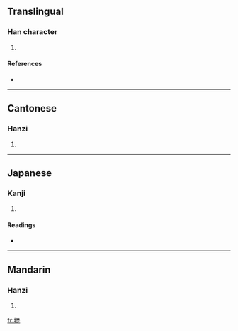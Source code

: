 {{see|坜}}
==Translingual==

===Han character===
{{Han char|rn=32|rad=土|as=16|sn=19|four=4111<sub>1</sub>|canj=土一竹一 (GMHM)}}

# {{defn|Han|sort=土16}}

====References====
* {{Han ref|kx=0242.130|dkj=05599|dj=0482.070|hdz=10499.080|uh=58E2|ud=22754|bh=C363|bd=50019}}

----

==Cantonese==

===Hanzi===
{{yue-hanzi|jyut=|y=lik6}}

# {{defn|Cantonese}}

----

==Japanese==

===Kanji===
{{ja-kanji|grade=|rs=土16}}

# {{defn|Japanese}}

====Readings====
* {{ja-readings|on=[[れき]] (reki), [[りゃく]] (ryaku)|kun=[[あな]] (ana)}}

----

==Mandarin==

===Hanzi===
{{cmn-hanzi|sim=坜|pin=[[lì]] ([[li4]])|wg=li<sup>4</sup>}}

# {{defn|Mandarin}}

[[fr:壢]]